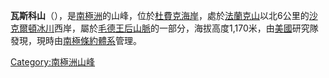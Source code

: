 {{coord|84|34|S|176|58|W|display=title}}

'''瓦斯科山'''（{{lang-en|Mount Wasko}}），是[[南極洲|南極洲]]的山峰，位於[[杜費克海岸|杜費克海岸]]，處於[[法蘭克山|法蘭克山]]以北6公里的[[沙克爾頓冰川|沙克爾頓冰川]]西岸，屬於[[毛德王后山脈|毛德王后山脈]]的一部分，海拔高度1,170米，由[[美國|美國]]研究隊發現，現時由[[南極條約體系|南極條約體系]]管理。

{{DEFAULTSORT:Mount Wasko}}
[[Category:南極洲山峰|Category:南極洲山峰]]


{{DufekCoast-geo-stub}}